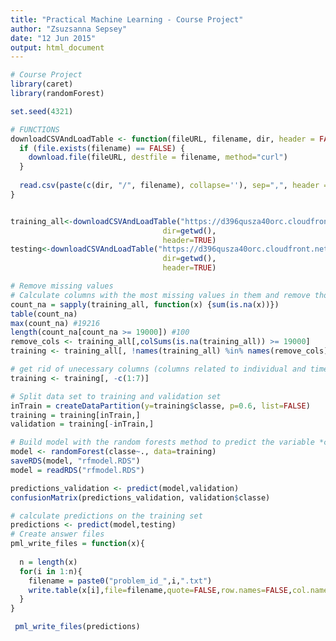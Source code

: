 ```yaml
---
title: "Practical Machine Learning - Course Project"
author: "Zsuzsanna Sepsey"
date: "12 Jun 2015"
output: html_document
---
```



```r
# Course Project
library(caret)
library(randomForest)

set.seed(4321)

# FUNCTIONS
downloadCSVAndLoadTable <- function(fileURL, filename, dir, header = FALSE, skip=0) {
  if (file.exists(filename) == FALSE) {
    download.file(fileURL, destfile = filename, method="curl")
  }  
  
  read.csv(paste(c(dir, "/", filename), collapse=''), sep=",", header = header, skip=skip, na.strings=c("NA","#DIV/0!",""))
}  


training_all<-downloadCSVAndLoadTable("https://d396qusza40orc.cloudfront.net/predmachlearn/pml-training.csv", "pml-training.csv", 
                                  dir=getwd(),
                                  header=TRUE)
testing<-downloadCSVAndLoadTable("https://d396qusza40orc.cloudfront.net/predmachlearn/pml-testing.csv", "pml-testing.csv", 
                                  dir=getwd(),
                                  header=TRUE)

# Remove missing values
# Calculate columns with the most missing values in them and remove those columns from the data set
count_na = sapply(training_all, function(x) {sum(is.na(x))})
table(count_na)
max(count_na) #19216
length(count_na[count_na >= 19000]) #100
remove_cols <- training_all[,colSums(is.na(training_all)) >= 19000]
training <- training_all[, !names(training_all) %in% names(remove_cols)]

# get rid of unecessary columns (columns related to individual and time series)
training <- training[, -c(1:7)]

# Split data set to training and validation set
inTrain = createDataPartition(y=training$classe, p=0.6, list=FALSE)
training = training[inTrain,]
validation = training[-inTrain,]

# Build model with the random forests method to predict the variable *classe*
model <- randomForest(classe~., data=training)
saveRDS(model, "rfmodel.RDS")
model = readRDS("rfmodel.RDS")

predictions_validation <- predict(model,validation)
confusionMatrix(predictions_validation, validation$classe)

# calculate predictions on the training set
predictions <- predict(model,testing)
# Create answer files
pml_write_files = function(x){
  
  n = length(x)
  for(i in 1:n){
    filename = paste0("problem_id_",i,".txt")
    write.table(x[i],file=filename,quote=FALSE,row.names=FALSE,col.names=FALSE)
  }
}

 pml_write_files(predictions)


```

